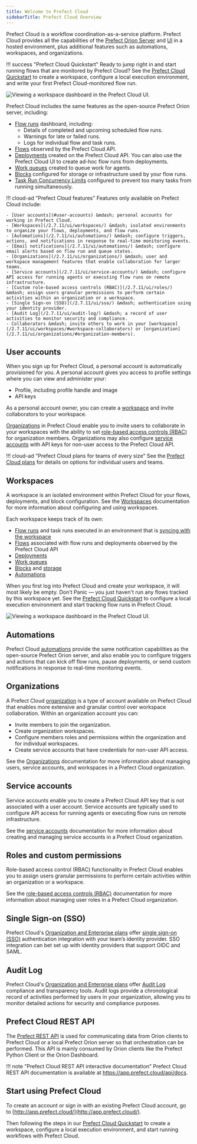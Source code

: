```yaml
---
title: Welcome to Prefect Cloud
sidebarTitle: Prefect Cloud Overview
---
```



Prefect Cloud is a workflow coordination-as-a-service platform. Prefect Cloud provides all the capabilities of the [Prefect Orion Server](https://docs.prefect.io/tutorials/orion/?h=server#running-the-prefect-server) and [UI](/2.7.11/ui/overview/) in a hosted environment, plus additional features such as automations, workspaces, and organizations.

!!! success "Prefect Cloud Quickstart"
    Ready to jump right in and start running flows that are monitored by Prefect Cloud? See the [Prefect Cloud Quickstart](/2.7.11/ui/cloud-quickstart/) to create a workspace, configure a local execution environment, and write your first Prefect Cloud-monitored flow run.

![Viewing a workspace dashboard in the Prefect Cloud UI.](../img/ui/cloud-workspace-dashboard.png)

Prefect Cloud includes the same features as the open-source Prefect Orion server, including:

- [Flow runs](/2.7.11/ui/flow-runs/) dashboard, including:
    - Details of completed and upcoming scheduled flow runs.
    - Warnings for late or failed runs.
    - Logs for individual flow and task runs.
- [Flows](/2.7.11/ui/flows/) observed by the Prefect Cloud API. 
- [Deployments](/2.7.11/ui/deployments/) created on the Prefect Cloud API. You can also use the Prefect Cloud UI to create ad-hoc flow runs from deployments.
- [Work queues](/2.7.11/ui/work-queues/) created to queue work for agents.
- [Blocks](/2.7.11/ui/blocks/) configured for storage or infrastructure used by your flow runs.
- [Task Run Concurrency Limits](/2.7.11/ui/task-concurrency/) configured to prevent too many tasks from running simultaneously.

!!! cloud-ad "Prefect Cloud features"
    Features only available on Prefect Cloud include:

    - [User accounts](#user-accounts) &mdash; personal accounts for working in Prefect Cloud. 
    - [Workspaces](/2.7.11/ui/workspaces/) &mdash; isolated environments to organize your flows, deployments, and flow runs.
    - [Automations](/2.7.11/ui/automations/) &mdash; configure triggers, actions, and notifications in response to real-time monitoring events.
    - [Email notifications](/2.7.11/ui/automations/) &mdash; configure email alerts based on flow run and queue states.
    - [Organizations](/2.7.11/ui/organizations/) &mdash; user and workspace management features that enable collaboration for larger teams.
    - [Service accounts](/2.7.11/ui/service-accounts/) &mdash; configure API access for running agents or executing flow runs on remote infrastructure.
    - [Custom role-based access controls (RBAC)](/2.7.11/ui/roles/) &mdash; assign users granular permissions to perform certain activities within an organization or a workspace.
    - [Single Sign-on (SSO)](/2.7.11/ui/sso/) &mdash; authentication using your identity provider.
    - [Audit Log](/2.7.11/ui/audit-log/) &mdash; a record of user activities to monitor security and compliance.
    - Collaborators &mdash; invite others to work in your [workspace](/2.7.11/ui/workspaces/#workspace-collaborators) or [organization](/2.7.11/ui/organizations/#organization-members).

## User accounts

When you sign up for Prefect Cloud, a personal account is automatically provisioned for you. A personal account gives you access to profile settings where you can view and administer your: 

- Profile, including profile handle and image
- API keys

As a personal account owner, you can create a [workspace](#workspaces) and invite collaborators to your workspace. 

[Organizations](#organizations) in Prefect Cloud enable you to invite users to collaborate in your workspaces with the ability to set [role-based access controls (RBAC)](#roles-and-custom-permissions) for organization members. Organizations may also configure [service accounts](#service-accounts) with API keys for non-user access to the Prefect Cloud API.

!!! cloud-ad "Prefect Cloud plans for teams of every size"
    See the [Prefect Cloud plans](https://www.prefect.io/pricing/) for details on options for individual users and teams.

## Workspaces

A workspace is an isolated environment within Prefect Cloud for your flows, deployments, and block configuration. See the [Workspaces](/2.7.11/ui/workspaces/) documentation for more information about configuring and using workspaces.

Each workspace keeps track of its own:

- [Flow runs](/2.7.11/ui/flow-runs/) and task runs executed in an environment that is [syncing with the workspace](/2.7.11/ui/cloud/#workspaces)
- [Flows](/2.7.11/concepts/flows/) associated with flow runs and deployments observed by the Prefect Cloud API
- [Deployments](/2.7.11/concepts/deployments/)
- [Work queues](/2.7.11/concepts/work-queues/)
- [Blocks](/2.7.11/ui/blocks/) and [storage](/2.7.11/concepts/storage/)
- [Automations](/2.7.11/ui/automations/)

When you first log into Prefect Cloud and create your workspace, it will most likely be empty. Don't Panic &mdash; you just haven't run any flows tracked by this workspace yet. See the [Prefect Cloud Quickstart](/2.7.11/ui/cloud-quickstart/) to configure a local execution environment and start tracking flow runs in Prefect Cloud. 

![Viewing a workspace dashboard in the Prefect Cloud UI.](../img/ui/cloud-new-workspace.png)

## Automations

Prefect Cloud [automations](/2.7.11/ui/automations/) provide the same notification capabilities as the open-source Prefect Orion server, and also enable you to configure triggers and actions that can kick off flow runs, pause deployments, or send custom notifications in response to real-time monitoring events. 

## Organizations <span class="badge orgs"></span>

A Prefect Cloud [organization](/2.7.11/ui/organizations/) is a type of account available on Prefect Cloud that enables more extensive and granular control over workspace collaboration. Within an organization account you can:

- Invite members to join the organization.
- Create organization workspaces.
- Configure members roles and permissions within the organization and for individual workspaces.
- Create service accounts that have credentials for non-user API access.

See the [Organizations](/2.7.11/ui/organizations/) documentation for more information about managing users, service accounts, and workspaces in a Prefect Cloud organization.

## Service accounts <span class="badge orgs"></span>

Service accounts enable you to create a Prefect Cloud API key that is not associated with a user account. Service accounts are typically used to configure API access for running agents or executing flow runs on remote infrastructure. 

See the [service accounts](/2.7.11/ui/service-accounts/) documentation for more information about creating and managing service accounts in a Prefect Cloud organization.

## Roles and custom permissions <span class="badge orgs"></span>

Role-based access control (RBAC) functionality in Prefect Cloud enables you to assign users granular permissions to perform certain activities within an organization or a workspace.

See the [role-based access controls (RBAC)](/2.7.11/ui/roles/) documentation for more information about managing user roles in a Prefect Cloud organization.

## Single Sign-on (SSO) <span class="badge orgs"></span> <span class="badge enterprise"></span>

Prefect Cloud's [Organization and Enterprise plans](https://www.prefect.io/pricing) offer [single sign-on (SSO)](/2.7.11/ui/sso/) authentication integration with your team’s identity provider. SSO integration can bet set up with identity providers that support OIDC and SAML.

## Audit Log <span class="badge orgs"></span> <span class="badge enterprise"></span>

Prefect Cloud's [Organization and Enterprise plans](https://www.prefect.io/pricing) offer [Audit Log](/2.7.11/ui/audit-log/) compliance and transparency tools. Audit logs provide a chronological record of activities performed by users in your organization, allowing you to monitor detailed actions for security and compliance purposes. 

## Prefect Cloud REST API

The [Prefect REST API](/2.7.11/api-ref/rest-api/) is used for communicating data from Orion clients to Prefect Cloud or a local Prefect Orion server so that orchestration can be performed. This API is mainly consumed by Orion clients like the Prefect Python Client or the Orion Dashboard.

!!! note "Prefect Cloud REST API interactive documentation"
    Prefect Cloud REST API documentation is available at <a href="https://app.prefect.cloud/api/docs" target="_blank">https://app.prefect.cloud/api/docs</a>.


## Start using Prefect Cloud

To create an account or sign in with an existing Prefect Cloud account, go to [http://app.prefect.cloud/](http://app.prefect.cloud/).

Then following the steps in our [Prefect Cloud Quickstart](/2.7.11/ui/cloud-quickstart/) to create a workspace, configure a local execution environment, and start running workflows with Prefect Cloud.